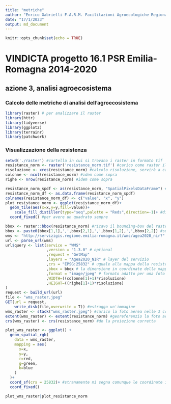 ```yaml
---
title: "metriche"
author: "Enrico Gabrielli F.A.R.M. Facilitazioni Agroecologiche Regionali Mobili"
date: "17/1/2023"
output: md_document
---
```


```r
knitr::opts_chunk$set(echo = TRUE)
```

# VINDICTA progetto 16.1 PSR Emilia-Romagna 2014-2020

## azione 3, analisi agroecosistema

### Calcolo delle metriche di analisi dell'agroecosistema

```r
library(raster) # per analizzare il raster
library(httr)
library(tidyverse)
library(ggplot2)
library(terrainr)
library(patchwork)
```

### Visualizzazione della resistenza

```r
setwd('./raster') #cartella in cui si trovano i raster in formato tif
resistance_norm <- raster('resistance_norm.tif') #carico come raster il file
risoluzione <- xres(resistance_norm) #calcolo risoluzione, servirà a calcolare la risoluzione della foto aerea scaricata
colonne <- ncol(resistance_norm) #idem come sopra
righe <- nrow(resistance_norm) #idem come sopra

resistance_norm_spdf <- as(resistance_norm, "SpatialPixelsDataFrame") #sono i passaggi per usare ggplot2 per visualizzare la carta
resistance_norm_df <- as.data.frame(resistance_norm_spdf)
colnames(resistance_norm_df) <- c("value", "x", "y")
plot_resistance_norm <- ggplot(resistance_norm_df)+
  geom_tile(aes(x=x,y=y,fill=value))+
    scale_fill_distiller(type="seq",palette = "Reds",direction=-1)+ #direction=-1 è per invertire i gradienti
  coord_fixed() #per avere un quadrato sempre
```

```r
bbox <- raster::bbox(resistance_norm) #ricavo il bounding-box del raster
bbox <- paste0(bbox[1,1],',',bbox[2,1],',',bbox[1,2],',',bbox[2,2]) #su cui estrarre il dato dal wms
wms <- "http://servizigis.regione.emilia-romagna.it/wms/agea2020_nir?" # url del servizio wms
url <- parse_url(wms)
url$query <- list(service = "WMS"
                  ,version = "1.3.0" # optional
                  ,request = "GetMap"
                  ,layers = "Agea2020_NIR" # layer del servizio
                  ,crs = "EPSG:25832" # uguale alla mappa della resistenza
                  ,bbox = bbox # la dimensione in coordinate della mappa della resistenza
                  ,format = "image/jpeg" # formato adatto per una foto
                  ,WIDTH=((colonne[1]+1)*risoluzione)
                  ,HEIGHT=((righe[1]+1)*risoluzione)
)
request <- build_url(url)
file <- "wms_raster.jpeg"
GET(url = request, 
    write_disk(file,overwrite = T)) #estraggo un'immagine
wms_raster <- stack("wms_raster.jpeg") #carico la foto aerea nelle 3 componenti RGB
extent(wms_raster) <- extent(resistance_norm) #georeferenzio la foto aerea sul raster tif della resistenza
crs(wms_raster) <- crs(resistance_norm) #do la proiezione corretta

plot_wms_raster <- ggplot() +
  geom_spatial_rgb(
    data = wms_raster,
    mapping = aes(
      x=x,
      y=y,
      r=red,
      g=green,
      b=blue
    )
  )+
  coord_sf(crs = 25832)+ #stranamente mi segna comunque le coordinate in 4326
  coord_fixed()
```

```r
plot_wms_raster|plot_resistance_norm
```

